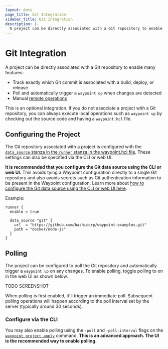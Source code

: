 ```yaml
---
layout: docs
page_title: Git Integration
sidebar_title: Git Integration
description: |-
  A project can be directly associated with a Git repository to enable many features such as tracking Git commits, triggering deploys on Git changes, and more.
---
```


# Git Integration

A project can be directly associated with a Git repository to enable many features:

- Track exactly which Git commit is associated with a build, deploy, or release
- Poll and automatically trigger a `waypoint up` when changes are detected
- Manual [remote operations](/docs/projects/remote)

This is an optional integration. If you do not associate a project with a Git
repository, you can always execute local operations such as `waypoint up`
by checking out the source code and having a `waypoint.hcl` file.

## Configuring the Project

The Git repository associated with a project is configured with the
[`data_source` stanza in the `runner` stanza in the waypoint.hcl file](/docs/waypoint-hcl/runner).
These settings can also be specified via the CLI or web UI.

**It is recommended that you configure the Git data source using
the CLI or web UI.** This avoids tying a Waypoint configuration directly
to a single Git repository and also avoids secrets such as Git authentication
information to be present in the Waypoint configuration. Learn more about
[how to configure the Git data source using the CLI or web UI here](/docs/waypoint-hcl/runner#cli-or-ui-configuration).

Example:

```hcl
runner {
  enable = true

  data_source "git" {
    url  = "https://github.com/hashicorp/waypoint-examples.git"
	path = "docker/node-js"
  }
}
```

## Polling

The project can be configured to poll the Git repository and
automatically trigger a `waypoint up` on any changes. To enable polling,
toggle polling to on in the web UI as shown below.

TODO SCREENSHOT

When polling is first enabled, it'll trigger an immediate poll. Subsequent
polling operations will happen according to the poll interval set by
the server (typically around 30 seconds).

### Configure via the CLI

You may also enable polling using the `-poll` and `-poll-interval` flags
on the [`waypoint project apply`](/commands/project-apply) command.
**This is an advanced approach. The UI is the recommended way to enable polling.**
